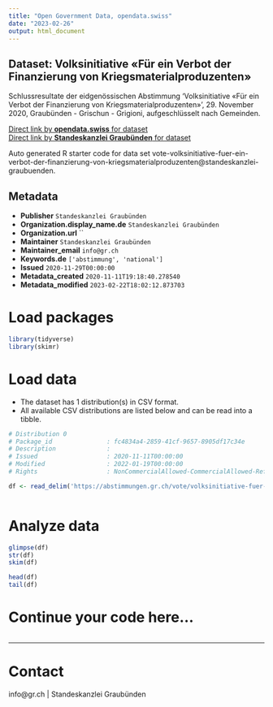 ```yaml
---
title: "Open Government Data, opendata.swiss"
date: "2023-02-26"
output: html_document
---
```


## Dataset: Volksinitiative «Für ein Verbot der Finanzierung von Kriegsmaterialproduzenten»

Schlussresultate der eidgenössischen Abstimmung 'Volksinitiative «Für ein Verbot der Finanzierung von Kriegsmaterialproduzenten»', 29. November 2020, Graubünden - Grischun - Grigioni, aufgeschlüsselt nach Gemeinden.

[Direct link by **opendata.swiss** for dataset](https://opendata.swiss/de/dataset/volksinitiative-fur-ein-verbot-der-finanzierung-von-kriegsmaterialproduzenten)<br>
[Direct link by **Standeskanzlei Graubünden** for dataset](https://abstimmungen.gr.ch/vote/volksinitiative-fuer-ein-verbot-der-finanzierung-von-kriegsmaterialproduzenten/data)

Auto generated R starter code for data set vote-volksinitiative-fuer-ein-verbot-der-finanzierung-von-kriegsmaterialproduzenten@standeskanzlei-graubuenden.

## Metadata

- **Publisher** `Standeskanzlei Graubünden`
- **Organization.display_name.de** `Standeskanzlei Graubünden`
- **Organization.url** ``
- **Maintainer** `Standeskanzlei Graubünden`
- **Maintainer_email** `info@gr.ch`
- **Keywords.de** `['abstimmung', 'national']`
- **Issued** `2020-11-29T00:00:00`
- **Metadata_created** `2020-11-11T19:18:40.278540`
- **Metadata_modified** `2023-02-22T18:02:12.873703`


# Load packages

```r

library(tidyverse)
library(skimr)

```

# Load data

-   The dataset has 1 distribution(s) in CSV format.
-   All available CSV distributions are listed below and can be read into a tibble.

```r

# Distribution 0
# Package_id               : fc4834a4-2859-41cf-9657-8905df17c34e
# Description              : 
# Issued                   : 2020-11-11T00:00:00
# Modified                 : 2022-01-19T00:00:00
# Rights                   : NonCommercialAllowed-CommercialAllowed-ReferenceRequired

df <- read_delim('https://abstimmungen.gr.ch/vote/volksinitiative-fuer-ein-verbot-der-finanzierung-von-kriegsmaterialproduzenten/data-csv')



```

# Analyze data

```r

glimpse(df)
str(df)
skim(df)

head(df)
tail(df)

```

# Continue your code here...

```r

```

------------------------------------------------------------------------

# Contact

info@gr.ch | Standeskanzlei Graubünden
